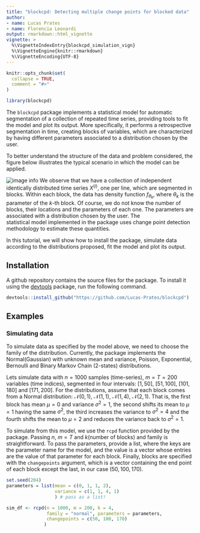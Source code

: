 ```yaml
---
title: "blockcpd: Detecting multiple change points for blocked data"
author: 
- name: Lucas Prates 
- name: Florencia Leonardi
output: rmarkdown::html_vignette
vignette: >
  %\VignetteIndexEntry{blockcpd_simulation_vign}
  %\VignetteEngine{knitr::rmarkdown}
  %\VignetteEncoding{UTF-8}
---
```


```r
knitr::opts_chunk$set(
  collapse = TRUE,
  comment = "#>"
)
```

```r
library(blockcpd)
```

  The `blockcpd` package implements a statistical model for automatic
  segmentation of a collection of repeated time series, providing tools to fit
  the model and plot its output. More specifically, it performs a retrospective 
  segmentation in time, creating blocks of variables, which are characterized by 
  having different parameters associated to a distribution chosen by the user.
  
  To better understand the structure of the data and problem considered, the
  figure below illustrates the typical scenario in which the model can be
  applied.
  
  ![image info](./images/model_illustration.png)
  We observe that we have a collection of independent identically distributed 
  time series $X^{(i)}$, one per line, which are segmented in blocks. 
  Within each block, the data has density function $f_{\theta_k}$, where 
  $\theta_k$ is the parameter of the $k$-th block. Of course, we do not know the 
  number of blocks, their locations and the parameters of each one. The
  parameters are associated with a distribution chosen by the user. The  
  statistical model implemented in the package uses change point detection
  methodology to estimate these quantities.
  
  In this tutorial, we will show how to install the package, simulate data
  according to the distributions proposed, fit the model and plot its output.
  
## Installation

  A github repository contains the source files for the package. To install it using the [devtools](https://cran.r-project.org/web/packages/devtools/index.html) package, run the following command.
  
```r
devtools::install_github("https://github.com/Lucas-Prates/blockcpd")
```

## Examples
### Simulating data

  To simulate data as specified by the model above, we need to choose the family
  of the distribution. Currently, the package implements the Normal(Gaussian) 
  with unknown mean and variance, Poisson, Exponential, Bernoulli and Binary 
  Markov Chain (2-states) distributions.
  
  Lets simulate data with $n = 1000$ samples (time-series), $m = T = 200$ 
  variables (time indices), segmented in four intervals: $[1, 50]$, $[51, 100]$, 
  $[101, 180]$ and $[171, 200]$. For the distributions, assume that each block
  comes from a Normal distribution: $\mathcal{N}(0, 1)$, $\mathcal{N}(1, 1)$,
  $\mathcal{N}(1, 4)$, $\mathcal{N}(2, 1)$. That is, the first block has mean
  $\mu = 0$ and variance $\sigma^2 = 1$, the second shifts its mean to
  $\mu = 1$ having the same $\sigma^2$, the third increases the variance
  to $\sigma^2 = 4$ and the fourth shifts the mean to $\mu = 2$ and reduces the
  variance back to $\sigma^2 = 1$.
  
  To simulate from this model, we use the `rcpd` function provided by the
  package. Passing $n$, $m=T$ and $k$(number of blocks) and family is 
  straightforward. To pass the parameters, provide a list, where the keys are
  the parameter name for the model, and the value is a vector whose entries
  are the value of that parameter for each block. Finally, blocks are specified
  with the `changepoints` argument, which is a vector containing the end point
  of each block except the last, in our case $(50, 100, 170)$.
   
```r
set.seed(204)
parameters = list(mean = c(0, 1, 1, 2),
                  variance = c(1, 1, 4, 1)
                  ) # pass as a list!

sim_df <- rcpd(n = 1000, m = 200, k = 4, 
               family = "normal", parameters = parameters,
               changepoints = c(50, 100, 170) 
              ) 
                        
```
